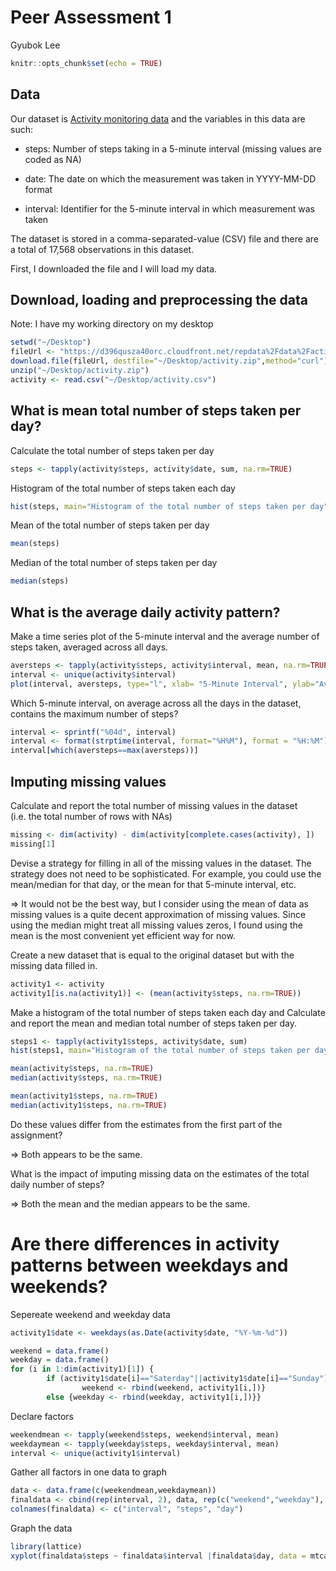 # Peer Assessment 1
Gyubok Lee

```r
knitr::opts_chunk$set(echo = TRUE)
```
## Data

Our dataset is [Activity monitoring data]("https://d396qusza40orc.cloudfront.net/repdata%2Fdata%2Factivity.zip") and the variables in this data are such:

* steps: Number of steps taking in a 5-minute interval (missing values are coded as NA)

* date: The date on which the measurement was taken in YYYY-MM-DD format

* interval: Identifier for the 5-minute interval in which measurement was taken

The dataset is stored in a comma-separated-value (CSV) file and there are a total of 17,568 observations in this dataset.

First, I downloaded the file and I will load my data.


## Download, loading and preprocessing the data

Note: I have my working directory on my desktop
```r
setwd("~/Desktop")
fileUrl <- "https://d396qusza40orc.cloudfront.net/repdata%2Fdata%2Factivity.zip"
download.file(fileUrl, destfile="~/Desktop/activity.zip",method="curl")
unzip("~/Desktop/activity.zip")
activity <- read.csv("~/Desktop/activity.csv")
```


## What is mean total number of steps taken per day?

Calculate the total number of steps taken per day

```r
steps <- tapply(activity$steps, activity$date, sum, na.rm=TRUE)
```

Histogram of the total number of steps taken each day

```r
hist(steps, main="Histogram of the total number of steps taken per day")
```

Mean of the total number of steps taken per day

```r
mean(steps) 
```

Median of the total number of steps taken per day

```r
median(steps) 
```

## What is the average daily activity pattern?

Make a time series plot of the 5-minute interval and the average number of steps taken, averaged across all days.

```r
aversteps <- tapply(activity$steps, activity$interval, mean, na.rm=TRUE)
interval <- unique(activity$interval)
plot(interval, aversteps, type="l", xlab= "5-Minute Interval", ylab="Aver. Number of Steps Taken")
```

Which 5-minute interval, on average across all the days in the dataset, contains the maximum number of steps?

```r
interval <- sprintf("%04d", interval)
interval <- format(strptime(interval, format="%H%M"), format = "%H:%M")
interval[which(aversteps==max(aversteps))]
```


## Imputing missing values

Calculate and report the total number of missing values in the dataset (i.e. the total number of rows with NAs)

```r
missing <- dim(activity) - dim(activity[complete.cases(activity), ])
missing[1]
```

Devise a strategy for filling in all of the missing values in the dataset. The strategy does not need to be sophisticated. For example, you could use the mean/median for that day, or the mean for that 5-minute interval, etc.

=> It would not be the best way, but I consider using the mean of data as missing values is a quite decent approximation of missing values. Since using the median might treat all missing values zeros, I found using the mean is the most convenient yet efficient way for now.

Create a new dataset that is equal to the original dataset but with the missing data filled in.

```r
activity1 <- activity
activity1[is.na(activity1)] <- (mean(activity$steps, na.rm=TRUE))
```

Make a histogram of the total number of steps taken each day and Calculate and report the mean and median total number of steps taken per day. 

```r
steps1 <- tapply(activity1$steps, activity$date, sum)
hist(steps1, main="Histogram of the total number of steps taken per day")

mean(activity$steps, na.rm=TRUE)
median(activity$steps, na.rm=TRUE)

mean(activity1$steps, na.rm=TRUE)
median(activity1$steps, na.rm=TRUE)
```

Do these values differ from the estimates from the first part of the assignment? 

=> Both appears to be the same.

What is the impact of imputing missing data on the estimates of the total daily number of steps?

=> Both the mean and the median appears to be the same.

# Are there differences in activity patterns between weekdays and weekends?

Sepereate weekend and weekday data
```r
activity1$date <- weekdays(as.Date(activity$date, "%Y-%m-%d"))

weekend = data.frame()
weekday = data.frame()
for (i in 1:dim(activity1)[1]) {
        if (activity1$date[i]=="Saterday"||activity1$date[i]=="Sunday"){
                weekend <- rbind(weekend, activity1[i,])}
        else {weekday <- rbind(weekday, activity1[i,])}}
```

Declare factors 
```r
weekendmean <- tapply(weekend$steps, weekend$interval, mean)
weekdaymean <- tapply(weekday$steps, weekday$interval, mean)
interval <- unique(activity1$interval)
```

Gather all factors in one data to graph
```r
data <- data.frame(c(weekendmean,weekdaymean))
finaldata <- cbind(rep(interval, 2), data, rep(c("weekend","weekday"), each = 288))
colnames(finaldata) <- c("interval", "steps", "day")
```

Graph the data
```r
library(lattice)
xyplot(finaldata$steps ~ finaldata$interval |finaldata$day, data = mtcars, pch=19, xlab="Interval",  ylab="Number of Steps",layout=c(1,2),type="l")
```




